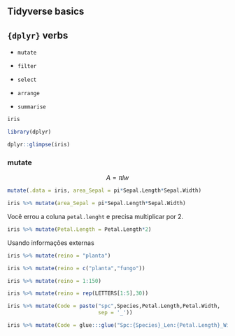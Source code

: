 ## Tidyverse basics

## `{dplyr}` verbs

-   `mutate`

-   `filter`

-   `select`

-   `arrange`

-   `summarise`

```r
iris
```

```r
library(dplyr)
```

```r
dplyr::glimpse(iris)
```

### mutate

$$
A=\pi lw
$$

```r
mutate(.data = iris, area_Sepal = pi*Sepal.Length*Sepal.Width)
```

```r
iris %>% mutate(area_Sepal = pi*Sepal.Length*Sepal.Width)
```

Você errou a coluna `petal.lenght` e precisa multiplicar por 2.

```r
iris %>% mutate(Petal.Length = Petal.Length*2)
```

Usando informações externas

```r
iris %>% mutate(reino = "planta")
```

```r
iris %>% mutate(reino = c("planta","fungo"))
```

```r
iris %>% mutate(reino = 1:150)
```

```r
iris %>% mutate(reino = rep(LETTERS[1:5],30))
```

```r
iris %>% mutate(Code = paste("spc",Species,Petal.Length,Petal.Width,
                             sep = '_'))
```

```r
iris %>% mutate(Code = glue:::glue("Spc:{Species}_Len:{Petal.Length}_Wid:{Petal.Width}"))
```
